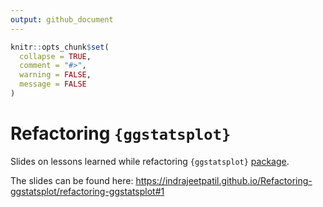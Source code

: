 ```yaml
---
output: github_document
---
```


```r
knitr::opts_chunk$set(
  collapse = TRUE,
  comment = "#>",
  warning = FALSE,
  message = FALSE
)
```

# Refactoring `{ggstatsplot}`

Slides on lessons learned while refactoring `{ggstatsplot}` [package](https://indrajeetpatil.github.io/ggstatsplot/).

The slides can be found here:
<https://indrajeetpatil.github.io/Refactoring-ggstatsplot/refactoring-ggstatsplot#1>
